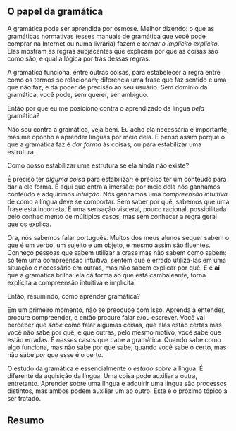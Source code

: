 ## O papel da gramática {-}

A gramática pode ser aprendida por osmose. Melhor dizendo: o que as gramáticas normativas (esses manuais de gramática que você pode comprar na Internet ou numa livraria) fazem é _tornar o implícito explícito_. Elas mostram as regras subjacentes que explicam por que as coisas são como são, e qual a lógica por trás dessas regras.

A gramática funciona, entre outras coisas, para estabelecer a regra entre como os termos se relacionam; diferencia uma frase que faz sentido e uma que não faz, e dá poder de precisão ao seu usuário. Sem domínio da gramática, você pode, sem querer, ser ambíguo. 

Então por que eu me posiciono contra o aprendizado da língua _pela_ gramática?

Não sou contra a gramática, veja bem. Eu acho ela necessária e importante, mas me oponho a aprender línguas por meio dela. E penso assim porque o que a gramática faz é _dar forma_ às coisas, ou para estabilizar uma estrutura.

Como posso estabilizar uma estrutura se ela ainda não existe?

É preciso ter _alguma coisa_ para estabilizar; é preciso ter um conteúdo para dar a ele forma. É aqui que entra a imersão: por meio dela nós ganhamos conteúdo e adquirimos _intuição_. Nós ganhamos uma _compreensão intuitiva_ de como a língua deve se comportar. Sem saber por quê, sabemos que uma frase está incorreta. É uma sensação visceral, pouco racional, possibilitada pelo conhecimento de múltiplos casos, mas sem conhecer a regra geral que os explica. 

Ora, nós sabemos falar português. Muitos dos meus alunos sequer sabem o que é um verbo, um sujeito e um objeto, e mesmo assim são fluentes. Conheço pessoas que sabem utilizar a crase mas não sabem como sabem: só têm uma compreensão intuitiva, sentem que é errado utilizá-las em uma situação e necessário em outras, mas não sabem explicar por quê. E é **aí** que a gramática brilha: ela dá forma ao que está cambaleante, torna explícita a compreensão intuitiva e implícita.

Então, resumindo, como aprender gramática?

Em um primeiro momento, não se preocupe com isso. Aprenda a entender, procure compreender, e então procure falar e/ou escrever. Você vai perceber que _sabe_ como falar algumas coisas, que elas estão certas mas você não sabe por quê, e que outras, pelo mesmo motivo, você sabe que estão erradas. É _nesses_ casos que cabe a gramática. Quando sabe como algo funciona, mas não sabe por que sabe; quando você sabe o certo, mas não sabe _por que_ esse é o certo.

O estudo da gramática é essencialmente o _estudo sobre_ a língua. É diferente da aquisição da língua. Uma coisa pode auxiliar a outra, entretanto. Aprender sobre uma língua e adquirir uma língua são processos distintos, mas ambos podem auxiliar um ao outro. Este é o próximo tópico a ser tratado.

## Resumo
